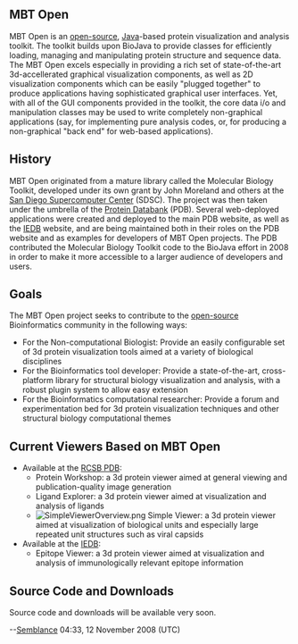 == MBT Open ==

MBT Open is an [[wp:Open source|open-source]], [http://www.java.sun.com Java]-based protein visualization and analysis toolkit. The toolkit builds upon BioJava to provide classes for efficiently loading, managing and manipulating protein structure and sequence data. The MBT Open excels especially in providing a rich set of state-of-the-art 3d-accellerated graphical visualization components, as well as 2D visualization components which can be easily "plugged together" to produce applications having sophisticated graphical user interfaces. Yet, with all of the GUI components provided in the toolkit, the core data i/o and manipulation classes may be used to write completely non-graphical applications (say, for implementing pure analysis codes, or, for producing a non-graphical "back end" for web-based applications).

== History ==

MBT Open originated from a mature library called the Molecular Biology Toolkit, developed under its own grant by John Moreland and others at the [http://www.sdsc.edu San Diego Supercomputer Center] (SDSC). The project was then taken under the umbrella of the [http://www.pdb.org Protein Databank] (PDB). Several web-deployed applications were created and deployed to the main PDB website, as well as the [http://www.immuneepitope.org/home.do IEDB] website, and are being maintained both in their roles on the PDB website and as examples for developers of MBT Open projects. The PDB contributed the Molecular Biology Toolkit code to the BioJava effort in 2008 in order to make it more accessible to a larger audience of developers and users.

== Goals ==

The MBT Open project seeks to contribute to the [[wp:Open source|open-source]] Bioinformatics community in the following ways:
* For the Non-computational Biologist: Provide an easily configurable set of 3d protein visualization tools aimed at a variety of biological disciplines
* For the Bioinformatics tool developer: Provide a state-of-the-art, cross-platform library for structural biology visualization and analysis, with a robust plugin system to allow easy extension
* For the Bioinformatics computational researcher: Provide a forum and experimentation bed for 3d protein visualization techniques and other structural biology computational themes

== Current Viewers Based on MBT Open ==
* Available at the [http://www.rcsb.org RCSB PDB]:
** Protein Workshop: a 3d protein viewer aimed at general viewing and publication-quality image generation
** Ligand Explorer: a 3d protein viewer aimed at visualization and analysis of ligands
** [[Image:SimpleViewerOverview.png]] Simple Viewer: a 3d protein viewer aimed at visualization of biological units and especially large repeated unit structures such as viral capsids
* Available at the [http://www.immuneepitope.org/home.do IEDB]:
** Epitope Viewer: a 3d protein viewer aimed at visualization and analysis of immunologically relevant epitope information

== Source Code and Downloads ==

Source code and downloads will be available very soon.

--[[User:Semblance|Semblance]] 04:33, 12 November 2008 (UTC)